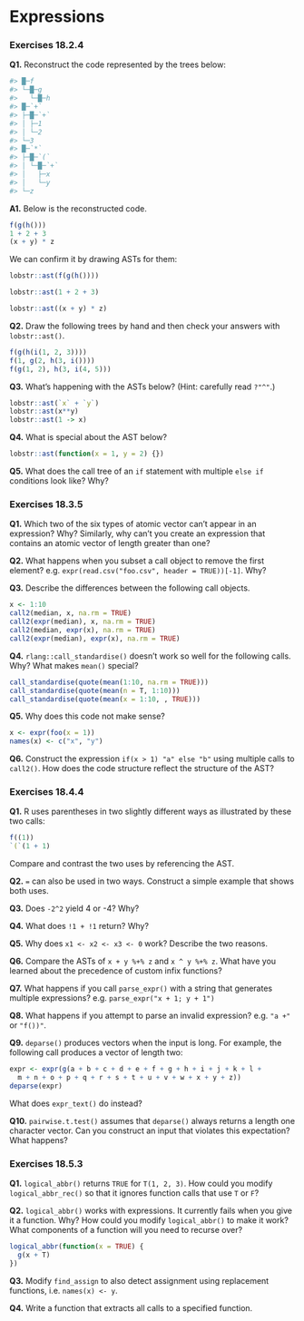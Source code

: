 # Expressions

### Exercises 18.2.4

**Q1.** Reconstruct the code represented by the trees below:

```r
#> █─f
#> └─█─g
#>   └─█─h
#> █─`+`
#> ├─█─`+`
#> │ ├─1
#> │ └─2
#> └─3
#> █─`*`
#> ├─█─`(`
#> │ └─█─`+`
#> │   ├─x
#> │   └─y
#> └─z
```

**A1.** Below is the reconstructed code. 

```r
f(g(h()))
1 + 2 + 3
(x + y) * z
```

We can confirm it by drawing ASTs for them:

```r
lobstr::ast(f(g(h())))

lobstr::ast(1 + 2 + 3)

lobstr::ast((x + y) * z)
```


**Q2.** Draw the following trees by hand and then check your answers with `lobstr::ast()`.

```r
f(g(h(i(1, 2, 3))))
f(1, g(2, h(3, i())))
f(g(1, 2), h(3, i(4, 5)))
```

**Q3.** What's happening with the ASTs below? (Hint: carefully read `?"^"`.)

```r
lobstr::ast(`x` + `y`)
lobstr::ast(x**y)
lobstr::ast(1 -> x)
```

**Q4.** What is special about the AST below? 

```r
lobstr::ast(function(x = 1, y = 2) {})
```

**Q5.** What does the call tree of an `if` statement with multiple `else if` conditions look like? Why?

### Exercises 18.3.5

**Q1.** Which two of the six types of atomic vector can't appear in an expression? Why? Similarly, why can't you create an expression that contains an atomic vector of length greater than one?

**Q2.** What happens when you subset a call object to remove the first element? e.g. `expr(read.csv("foo.csv", header = TRUE))[-1]`. Why?

**Q3.** Describe the differences between the following call objects.

```r
x <- 1:10
call2(median, x, na.rm = TRUE)
call2(expr(median), x, na.rm = TRUE)
call2(median, expr(x), na.rm = TRUE)
call2(expr(median), expr(x), na.rm = TRUE)
```

**Q4.** `rlang::call_standardise()` doesn't work so well for the following calls. Why? What makes `mean()` special?

```r
call_standardise(quote(mean(1:10, na.rm = TRUE)))
call_standardise(quote(mean(n = T, 1:10)))
call_standardise(quote(mean(x = 1:10, , TRUE)))
```

**Q5.** Why does this code not make sense?

```r
x <- expr(foo(x = 1))
names(x) <- c("x", "y")
```

**Q6.**  Construct the expression `if(x > 1) "a" else "b"` using multiple calls to `call2()`. How does the code structure reflect the structure of the AST?

### Exercises 18.4.4

**Q1.** R uses parentheses in two slightly different ways as illustrated by these two calls:

```r
f((1))
`(`(1 + 1)
```

Compare and contrast the two uses by referencing the AST.

**Q2.** `=` can also be used in two ways. Construct a simple example that shows both uses.

**Q3.** Does `-2^2` yield 4 or -4? Why?

**Q4.** What does `!1 + !1` return? Why?

**Q5.** Why does `x1 <- x2 <- x3 <- 0` work? Describe the two reasons.

**Q6.** Compare the ASTs of `x + y %+% z` and `x ^ y %+% z`. What have you learned about the precedence of custom infix functions?

**Q7.** What happens if you call `parse_expr()` with a string that generates multiple expressions? e.g. `parse_expr("x + 1; y + 1")`

**Q8.** What happens if you attempt to parse an invalid expression? e.g. `"a +"` or `"f())"`.

**Q9.** `deparse()` produces vectors when the input is long. For example, the following call produces a vector of length two:

```r
expr <- expr(g(a + b + c + d + e + f + g + h + i + j + k + l +
  m + n + o + p + q + r + s + t + u + v + w + x + y + z))
deparse(expr)
```

What does `expr_text()` do instead?

**Q10.** `pairwise.t.test()` assumes that `deparse()` always returns a length one character vector. Can you construct an input that violates this expectation? What happens?

### Exercises 18.5.3

**Q1.** `logical_abbr()` returns `TRUE` for `T(1, 2, 3)`. How could you modify `logical_abbr_rec()` so that it ignores function calls that use `T` or `F`?

**Q2.** `logical_abbr()` works with expressions. It currently fails when you give it a function. Why? How could you modify `logical_abbr()` to make it work? What components of a function will you need to recurse over?

```r
logical_abbr(function(x = TRUE) {
  g(x + T)
})
```

**Q3.** Modify `find_assign` to also detect assignment using replacement functions, i.e. `names(x) <- y`.

**Q4.** Write a function that extracts all calls to a specified function.
